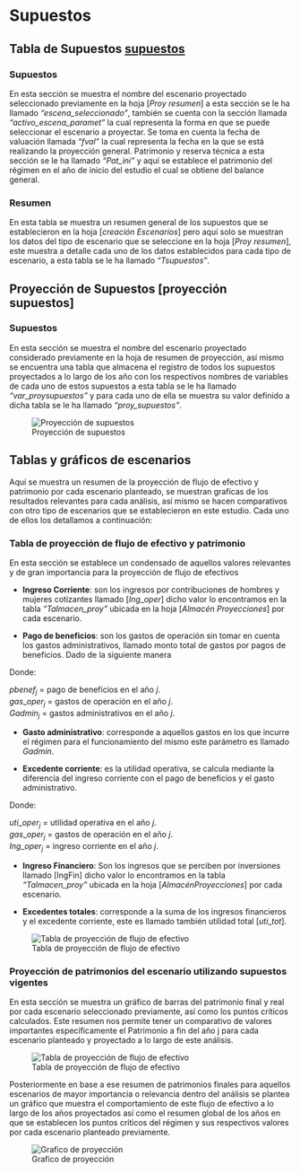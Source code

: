 # Supuestos

## Tabla de Supuestos [supuestos]

### Supuestos

En esta sección se muestra el nombre del escenario proyectado seleccionado previamente en la hoja $[Proy\ resumen]$ a esta sección se le ha llamado *"escena_seleccionado"*, también se cuenta con la sección llamada *"activo_escena_paramet"* la cual representa la forma en que se puede seleccionar el escenario a proyectar. Se toma en cuenta la fecha de valuación llamada *"fval"* la cual representa la fecha en la que se está realizando la proyección general. Patrimonio y reserva técnica a esta sección se le ha llamado *"Pat_ini"* y aquí se establece el patrimonio del régimen en el año de inicio del estudio el cual se obtiene del balance general.

### Resumen

En esta tabla se muestra un resumen general de los supuestos que se establecieron en la hoja $[creación\ Escenarios]$ pero aquí solo se muestran los datos del tipo de escenario que se seleccione en la hoja $[Proy\ resumen]$, este muestra a detalle cada uno de los datos establecidos para cada tipo de escenario, a esta tabla se le ha llamado *"Tsupuestos"*.

## Proyección de Supuestos \[proyección supuestos\]

### Supuestos

En esta sección se muestra el nombre del escenario proyectado considerado previamente en la hoja de resumen de proyección, así mismo se encuentra una tabla que almacena el registro de todos los supuestos proyectados a lo largo de los año con los respectivos nombres de variables de cada uno de estos supuestos a esta tabla se le ha llamado *"var_proysupuestos"* y para cada uno de ella se muestra su valor definido a dicha tabla se le ha llamado *"proy_supuestos"*.

![Proyección de supuestos](images/F/Img53.png){fig-align="center"}

## Tablas y gráficos de escenarios

Aquí se muestra un resumen de la proyección de flujo de efectivo y patrimonio por cada escenario planteado, se muestran graficas de los resultados relevantes para cada análisis, así mismo se hacen comparativos con otro tipo de escenarios que se establecieron en este estudio. Cada uno de ellos los detallamos a continuación:

### Tabla de proyección de flujo de efectivo y patrimonio

En esta sección se establece un condensado de aquellos valores relevantes y de gran importancia para la proyección de flujo de efectivos

-   **Ingreso Corriente**: son los ingresos por contribuciones de hombres y mujeres cotizantes llamado $[Ing\_oper]$ dicho valor lo encontramos en la tabla *"Talmacen_proy"* ubicada en la hoja $[Almacén\ Proyecciones]$ por cada escenario.

-   **Pago de beneficios**: son los gastos de operación sin tomar en cuenta los gastos administrativos, llamado monto total de gastos por pagos de beneficios. Dado de la siguiente manera

```{=tex}
\begin{equation}
{pbenef}_j={gas\_oper}_j-{Gadmin}_j
\end{equation}
```
Donde:

${pbenef}_j$ = pago de beneficios en el año *j*.\
${gas\_oper}_j$ = gastos de operación en el año *j*.\
${Gadmin}_j$ = gastos administrativos en el año *j*.

-   **Gasto administrativo**: corresponde a aquellos gastos en los que incurre el régimen para el funcionamiento del mismo este parámetro es llamado *Gadmin*.

-   **Excedente corriente**: es la utilidad operativa, se calcula mediante la diferencia del ingreso corriente con el pago de beneficios y el gasto administrativo.

```{=tex}
\begin{equation}
{uti\_oper}_j={Ing\_oper}_j-{gas\_oper}_j
\end{equation}
```
Donde:

${uti\_oper}_j$ = utilidad operativa en el año *j*.\
${gas\_oper}_j$ = gastos de operación en el año *j*.\
${Ing\_oper}_j$ = ingreso corriente en el año *j*.

-   **Ingreso Financiero**: Son los ingresos que se perciben por inversiones llamado \[IngFin\] dicho valor lo encontramos en la tabla *"Talmacen_proy"* ubicada en la hoja $[Almacén Proyecciones]$ por cada escenario.

-   **Excedentes totales**: corresponde a la suma de los ingresos financieros y el excedente corriente, este es llamado también utilidad total $[uti\_tot]$.

![Tabla de proyección de flujo de efectivo](images/F/Img54.png){fig-align="center"}

### Proyección de patrimonios del escenario utilizando supuestos vigentes

En esta sección se muestra un gráfico de barras del patrimonio final y real por cada escenario seleccionado previamente, así como los puntos críticos calculados. Este resumen nos permite tener un comparativo de valores importantes específicamente el Patrimonio a fin del año j para cada escenario planteado y proyectado a lo largo de este análisis.

![Tabla de proyección de flujo de efectivo](images/F/Img55.png){fig-align="center"}

Posteriormente en base a ese resumen de patrimonios finales para aquellos escenarios de mayor importancia o relevancia dentro del análisis se plantea un gráfico que muestra el comportamiento de este flujo de efectivo a lo largo de los años proyectados así como el resumen global de los años en que se establecen los puntos críticos del régimen y sus respectivos valores por cada escenario planteado previamente.

![Grafico de proyección](images/F/Img56.png){fig-align="center"}
